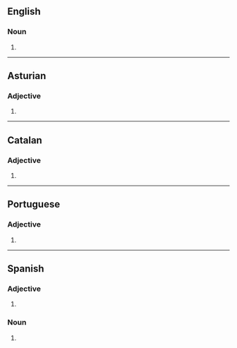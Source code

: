 {{also|fresco's}}
==English==

===Noun===
{{head|en|noun form}}

# {{plural of|en|fresco}}

----

==Asturian==

===Adjective===
{{head|ast|adjective form}}

# {{masculine plural of|ast|frescu}}

----

==Catalan==

===Adjective===
{{head|ca|adjective form}}

# {{masculine plural of|ca|fresc}}

----

==Portuguese==

===Adjective===
{{head|pt|adjective form}}

# {{adj form of|pt|fresco||m|p}}

----

==Spanish==

===Adjective===
{{head|es|adjective form}}

# {{adj form of|es|fresco||m|p}}

===Noun===
{{head|es|noun form|g=m-p}}

# {{inflection of|es|fresco||p}}
